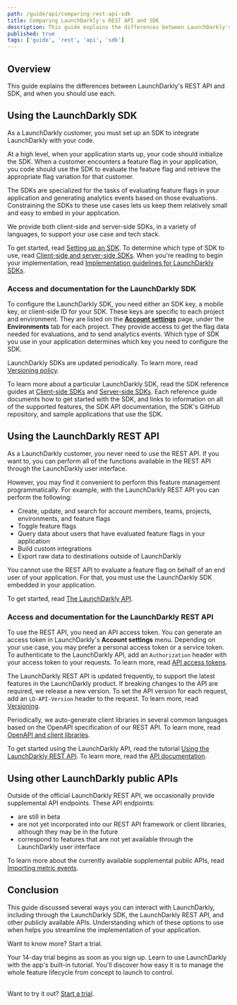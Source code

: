 ```yaml
---
path: /guide/api/comparing-rest-api-sdk
title: Comparing LaunchDarkly's REST API and SDK
description: This guide explains the differences between LaunchDarkly's REST API and SDK, and when you should use each.
published: true
tags: ['guide', 'rest', 'api', 'sdk']
---
```


## Overview

This guide explains the differences between LaunchDarkly's REST API and SDK, and when you should use each.

## Using the LaunchDarkly SDK

As a LaunchDarkly customer, you must set up an SDK to integrate LaunchDarkly with your code.

At a high level, when your application starts up, your code should initialize the SDK. When a customer encounters a feature flag in your application, you code should use the SDK to evaluate the feature flag and retrieve the appropriate flag variation for that customer.

The SDKs are specialized for the tasks of evaluating feature flags in your application and generating analytics events based on those evaluations. Constraining the SDKs to these use cases lets us keep them relatively small and easy to embed in your application.

We provide both client-side and server-side SDKs, in a variety of languages, to support your use case and tech stack.

To get started, read [Setting up an SDK](/home/getting-started/setting-up). To determine which type of SDK to use, read [Client-side and server-side SDKs](/sdk/concepts/client-side-server-side). When you're reading to begin your implementation, read [Implementation guidelines for LaunchDarkly SDKs](/sdk/concepts/getting-started#implementation-guidelines-for-launchdarkly-sdks).

### Access and documentation for the LaunchDarkly SDK

To configure the LaunchDarkly SDK, you need either an SDK key, a mobile key, or client-side ID for your SDK. These keys are specific to each project and environment. They are listed on the [**Account settings**](https://app.launchdarkly.com/settings/projects) page, under the **Environments** tab for each project. They provide access to get the flag data needed for evaluations, and to send analytics events. Which type of SDK you use in your application determines which key you need to configure the SDK.

LaunchDarkly SDKs are updated periodically. To learn more, read [Versioning policy](/sdk/concepts/versioning).

To learn more about a particular LaunchDarkly SDK, read the SDK reference guides at [Client-side SDKs](/sdk/client-side) and [Server-side SDKs](/sdk/server-side). Each reference guide documents how to get started with the SDK, and links to information on all of the supported features, the SDK API documentation, the SDK's GitHub repository, and sample applications that use the SDK.

## Using the LaunchDarkly REST API

As a LaunchDarkly customer, you never need to use the REST API. If you want to, you can perform all of the functions available in the REST API through the LaunchDarkly user interface.

However, you may find it convenient to perform this feature management programmatically. For example, with the LaunchDarkly REST API you can perform the following:

* Create, update, and search for account members, teams, projects, environments, and feature flags
* Toggle feature flags
* Query data about users that have evaluated feature flags in your application
* Build custom integrations
* Export raw data to destinations outside of LaunchDarkly

You cannot use the REST API to evaluate a feature flag on behalf of an end user of your application. For that, you must use the LaunchDarkly SDK embedded in your application.

To get started, read [The LaunchDarkly API](/home/connecting/api).

### Access and documentation for the LaunchDarkly REST API

To use the REST API, you need an API access token. You can generate an access token in LaunchDarkly's **Account settings** menu. Depending on your use case, you may prefer a personal access token or a service token. To authenticate to the LaunchDarkly API, add an `Authorization` header with your access token to your requests. To learn more, read [API access tokens](/home/account-security/api-access-tokens).

The LaunchDarkly REST API is updated frequently, to support the latest features in the LaunchDarkly product. If breaking changes to the API are required, we release a new version. To set the API version for each request, add an `LD-API-Version` header to the request. To learn more, read [Versioning](https://apidocs.launchdarkly.com/#section/Overview/Versioning).

Periodically, we auto-generate client libraries in several common languages based on the OpenAPI specification of our REST API. To learn more, read [OpenAPI and client libraries](https://apidocs.launchdarkly.com/#section/Overview/OpenAPI-(Swagger)-and-client-libraries).

To get started using the LaunchDarkly API, read the tutorial [Using the LaunchDarkly REST API](/guides/api/rest-api). To learn more, read the [API documentation](https://apidocs.launchdarkly.com/).

## Using other LaunchDarkly public APIs

Outside of the official LaunchDarkly REST API, we occasionally provide supplemental API endpoints. These API endpoints:

  * are still in beta
  * are not yet incorporated into our REST API framework or client libraries, although they may be in the future
  * correspond to features that are not yet available through the LaunchDarkly user interface

To learn more about the currently available supplemental public APIs, read [Importing metric events](/home/creating-experiments/import-metric-events).

## Conclusion

This guide discussed several ways you can interact with LaunchDarkly, including through the LaunchDarkly SDK, the LaunchDarkly REST API, and other publicly available APIs. Understanding which of these options to use when helps you streamline the implementation of your application.

<Callout intent="primary" site="launchDarkly">
<CalloutTitle>Want to know more? Start a trial.</CalloutTitle>
<CalloutDescription>

Your 14-day trial begins as soon as you sign up. Learn to use LaunchDarkly with the app's built-in tutorial. You'll discover how easy it is to manage the whole feature lifecycle from concept to launch to control.<br/><br/>

Want to try it out? [Start a trial](https://launchdarkly.com/start-trial/).

</CalloutDescription>
</Callout>
